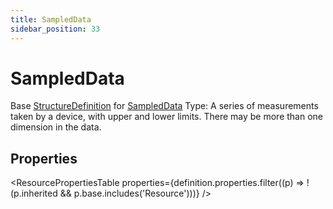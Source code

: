 ```yaml
---
title: SampledData
sidebar_position: 33
---
```


# SampledData

Base <a href="/docs/api/fhir/resources/structuredefinition">StructureDefinition</a> for <a href="/docs/api/fhir/datatypes/sampleddata">SampledData</a> Type: A series of measurements taken by a device, with upper and lower limits. There may be more than one dimension in the data.

<Tabs queryString="intro-section">
<TabItem value="schema" label="Schema" default>


## Properties


<ResourcePropertiesTable properties={definition.properties.filter((p) => !(p.inherited && p.base.includes('Resource')))} />


</TabItem>
  
  
  
  

</Tabs>
